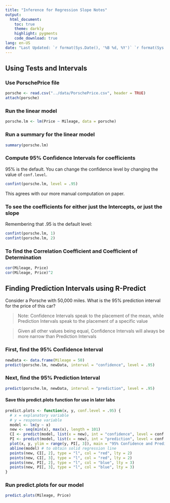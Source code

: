 ```yaml
---
title: "Inference for Regression Slope Notes"
output:
  html_document:
    toc: true
    theme: darkly
    highlight: pygments
    code_download: true
lang: en-US
date: "Last Updated: `r format(Sys.Date(), '%B %d, %Y')` `r format(Sys.time(), '%H:%M:%S')`"
---
```


## Using Tests and Intervals

### Use PorschePrice file
```r
porsche <- read.csv("../data/PorschePrice.csv", header = TRUE)
attach(porsche)
```

### Run the linear model
```r
porsche.lm <- lm(Price ~ Mileage, data = porsche)
```

### Run a summary for the linear model
```r
summary(porsche.lm)
```

### Compute 95% Confidence Intervals for coefficients
95% is the default. You can change the confidence level by changing the value of `conf.level`.
```r
confint(porsche.lm, level = .95)
```

This agrees with our more manual computation on paper.

### To see the coefficients for either just the Intercepts, or just the slope
Remembering that .95 is the default level:
```r
confint(porsche.lm, 1)
confint(porsche.lm, 2)
```

### To find the Correlation Coefficient and Coefficient of Determination
```r
cor(Mileage, Price)
cor(Mileage, Price)^2
```

## Finding Prediction Intervals using R-Predict
Consider a Porsche with 50,000 miles. What is the 95% prediction interval for the price of this car?

> Note: Confidence Intervals speak to the placement of the mean, while Prediction Intervals speak to the placement of a specific value

> Given all other values being equal, Confidence Intervals will always be more narrow than Prediction Intervals

### First, find the 95% Confidence Interval
```r
newData <- data.frame(Mileage = 50)
predict(porsche.lm, newData, interval = "confidence", level = .95)
```

### Next, find the 95% Prediction Interval
```r
predict(porsche.lm, newData, interval = "prediction", level = .95)
```

#### Save this predict.plots function for use in later labs
```r
predict.plots <- function(x, y, conf.level = .95) {
  # x = explanatory variable
  # y = response variable
  model <- lm(y ~ x)
  new <- seq(min(x), max(x), length = 101)
  CI <- predict(model, list(x = new), int = "confidence", level = conf.level)
  PI <- predict(model, list(x = new), int = "prediction", level = conf.level)
  plot(x, y, ylim = range(y, PI[, 3]), main = "95% Confidence and Prediction Intervals", xlab = "Mileage", ylab = "Price")
  abline(model) # to obtain solid regression line
  points(new, CI[, 2], type = "l", col = "red", lty = 2)
  points(new, CI[, 3], type = "l", col = "red", lty = 2)
  points(new, PI[, 2], type = "l", col = "blue", lty = 3)
  points(new, PI[, 3], type = "l", col = "blue", lty = 3)
}
```

### Run predict.plots for our model
```r
predict.plots(Mileage, Price)
```